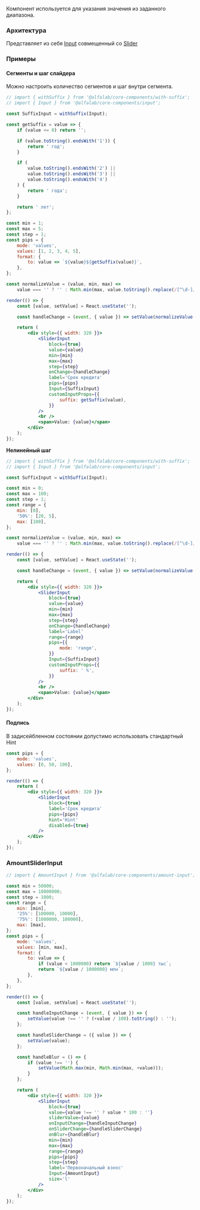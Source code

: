 Компонент используется для указания значения из заданного диапазона.

### Архитектура

Представляет из себя [Input](?path=/docs/компоненты-input--input) совмещенный со [Slider](?path=/docs/компоненты-slider--slider)

### Примеры

#### Сегменты и шаг слайдера

Можно настроить количество сегментов и шаг внутри сегмента.

```jsx live
// import { withSuffix } from '@alfalab/core-components/with-suffix';
// import { Input } from '@alfalab/core-components/input';

const SuffixInput = withSuffix(Input);

const getSuffix = value => {
    if (value <= 0) return '';

    if (value.toString().endsWith('1')) {
        return ' год';
    }

    if (
        value.toString().endsWith('2') ||
        value.toString().endsWith('3') ||
        value.toString().endsWith('4')
    ) {
        return ' года';
    }

    return ' лет';
};

const min = 1;
const max = 5;
const step = 1;
const pips = {
    mode: 'values',
    values: [1, 2, 3, 4, 5],
    format: {
        to: value => `${value}${getSuffix(value)}`,
    },
};

const normalizeValue = (value, min, max) =>
    value === '' ? '' : Math.min(max, value.toString().replace(/[^\d-]/g, ''));

render(() => {
    const [value, setValue] = React.useState('');

    const handleChange = (event, { value }) => setValue(normalizeValue(value, min, max));

    return (
        <div style={{ width: 320 }}>
            <SliderInput
                block={true}
                value={value}
                min={min}
                max={max}
                step={step}
                onChange={handleChange}
                label='Срок кредита'
                pips={pips}
                Input={SuffixInput}
                customInputProps={{
                    suffix: getSuffix(value),
                }}
            />
            <br />
            <span>Value: {value}</span>
        </div>
    );
});
```

**Нелинейный шаг**

```jsx live
// import { withSuffix } from '@alfalab/core-components/with-suffix';
// import { Input } from '@alfalab/core-components/input';

const SuffixInput = withSuffix(Input);

const min = 0;
const max = 100;
const step = 1;
const range = {
    min: [0],
    '50%': [20, 5],
    max: [100],
};

const normalizeValue = (value, min, max) =>
    value === '' ? '' : Math.min(max, value.toString().replace(/[^\d-]/g, ''));

render(() => {
    const [value, setValue] = React.useState('');

    const handleChange = (event, { value }) => setValue(normalizeValue(value, min, max));

    return (
        <div style={{ width: 320 }}>
            <SliderInput
                block={true}
                value={value}
                min={min}
                max={max}
                step={step}
                onChange={handleChange}
                label='Label'
                range={range}
                pips={{
                    mode: 'range',
                }}
                Input={SuffixInput}
                customInputProps={{
                    suffix: ' %',
                }}
            />
            <br />
            <span>Value: {value}</span>
        </div>
    );
});
```

#### Подпись

В задисейбленном состоянии допустимо использовать стандартный Hint

```jsx live
const pips = {
    mode: 'values',
    values: [0, 50, 100],
};

render(() => {
    return (
        <div style={{ width: 320 }}>
            <SliderInput
                block={true}
                label='Срок кредита'
                pips={pips}
                hint='Hint'
                disabled={true}
            />
        </div>
    );
});
```

### AmountSliderInput

```jsx live
// import { AmountInput } from '@alfalab/core-components/amount-input';

const min = 50000;
const max = 10000000;
const step = 1000;
const range = {
    min: [min],
    '25%': [100000, 10000],
    '75%': [1000000, 100000],
    max: [max],
};
const pips = {
    mode: 'values',
    values: [min, max],
    format: {
        to: value => {
            if (value < 1000000) return `${value / 1000} тыс`;
            return `${value / 1000000} млн`;
        },
    },
};

render(() => {
    const [value, setValue] = React.useState('');

    const handleInputChange = (event, { value }) => {
        setValue(value !== '' ? (+value / 100).toString() : '');
    };

    const handleSliderChange = ({ value }) => {
        setValue(value);
    };

    const handleBlur = () => {
        if (value !== '') {
            setValue(Math.max(min, Math.min(max, +value)));
        }
    };

    return (
        <div style={{ width: 320 }}>
            <SliderInput
                block={true}
                value={value !== '' ? value * 100 : ''}
                sliderValue={value}
                onInputChange={handleInputChange}
                onSliderChange={handleSliderChange}
                onBlur={handleBlur}
                min={min}
                max={max}
                range={range}
                pips={pips}
                step={step}
                label='Первоначальный взнос'
                Input={AmountInput}
                size='l'
            />
        </div>
    );
});
```
